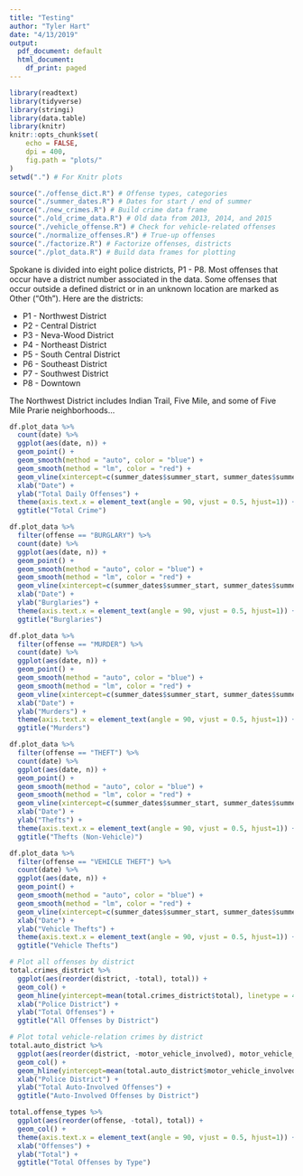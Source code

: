 ```yaml
---
title: "Testing"
author: "Tyler Hart"
date: "4/13/2019"
output:
  pdf_document: default
  html_document:
    df_print: paged
---
```


```r
library(readtext)
library(tidyverse)
library(stringi)
library(data.table)
library(knitr)
knitr::opts_chunk$set(
    echo = FALSE,
    dpi = 400,
    fig.path = "plots/"
)
setwd(".") # For Knitr plots

source("./offense_dict.R") # Offense types, categories
source("./summer_dates.R") # Dates for start / end of summer
source("./new_crimes.R") # Build crime data frame
source("./old_crime_data.R") # Old data from 2013, 2014, and 2015
source("./vehicle_offense.R") # Check for vehicle-related offenses
source("./normalize_offenses.R") # True-up offenses
source("./factorize.R") # Factorize offenses, districts
source("./plot_data.R") # Build data frames for plotting
```

Spokane is divided into eight police districts, P1 - P8. Most offenses that occur have a district number associated in the data. Some offenses that occur outside a defined district or in an unknown location are marked as Other ("Oth"). Here are the districts:

* P1 - Northwest District
* P2 - Central District
* P3 - Neva-Wood District
* P4 - Northeast District
* P5 - South Central District
* P6 - Southeast District
* P7 - Southwest District
* P8 - Downtown

The Northwest District includes Indian Trail, Five Mile, and some of Five Mile Prarie neighborhoods...

```r
df.plot_data %>%
  count(date) %>%
  ggplot(aes(date, n)) + 
  geom_point() +
  geom_smooth(method = "auto", color = "blue") +
  geom_smooth(method = "lm", color = "red") +
  geom_vline(xintercept=c(summer_dates$summer_start, summer_dates$summer_end), linetype=4) +
  xlab("Date") +
  ylab("Total Daily Offenses") +
  theme(axis.text.x = element_text(angle = 90, vjust = 0.5, hjust=1)) +
  ggtitle("Total Crime")

df.plot_data %>%
  filter(offense == "BURGLARY") %>%
  count(date) %>%
  ggplot(aes(date, n)) + 
  geom_point() +
  geom_smooth(method = "auto", color = "blue") +
  geom_smooth(method = "lm", color = "red") +
  geom_vline(xintercept=c(summer_dates$summer_start, summer_dates$summer_end), linetype=4) +
  xlab("Date") +
  ylab("Burglaries") +
  theme(axis.text.x = element_text(angle = 90, vjust = 0.5, hjust=1)) +
  ggtitle("Burglaries")

df.plot_data %>%
  filter(offense == "MURDER") %>%
  count(date) %>%
  ggplot(aes(date, n)) + 
  geom_point() +
  geom_smooth(method = "auto", color = "blue") +
  geom_smooth(method = "lm", color = "red") +
  geom_vline(xintercept=c(summer_dates$summer_start, summer_dates$summer_end), linetype=4) +
  xlab("Date") +
  ylab("Murders") +
  theme(axis.text.x = element_text(angle = 90, vjust = 0.5, hjust=1)) +
  ggtitle("Murders")

df.plot_data %>%
  filter(offense == "THEFT") %>%
  count(date) %>%
  ggplot(aes(date, n)) + 
  geom_point() +
  geom_smooth(method = "auto", color = "blue") +
  geom_smooth(method = "lm", color = "red") +
  geom_vline(xintercept=c(summer_dates$summer_start, summer_dates$summer_end), linetype=4) +
  xlab("Date") +
  ylab("Thefts") +
  theme(axis.text.x = element_text(angle = 90, vjust = 0.5, hjust=1)) +
  ggtitle("Thefts (Non-Vehicle)")

df.plot_data %>%
  filter(offense == "VEHICLE THEFT") %>%
  count(date) %>%
  ggplot(aes(date, n)) + 
  geom_point() +
  geom_smooth(method = "auto", color = "blue") +
  geom_smooth(method = "lm", color = "red") +
  geom_vline(xintercept=c(summer_dates$summer_start, summer_dates$summer_end), linetype=4) +
  xlab("Date") +
  ylab("Vehicle Thefts") +
  theme(axis.text.x = element_text(angle = 90, vjust = 0.5, hjust=1)) +
  ggtitle("Vehicle Thefts")
```

```r
# Plot all offenses by district
total.crimes_district %>% 
  ggplot(aes(reorder(district, -total), total)) + 
  geom_col() +
  geom_hline(yintercept=mean(total.crimes_district$total), linetype = 4) +
  xlab("Police District") +
  ylab("Total Offenses") +
  ggtitle("All Offenses by District")

# Plot total vehicle-relation crimes by district
total.auto_district %>% 
  ggplot(aes(reorder(district, -motor_vehicle_involved), motor_vehicle_involved)) + 
  geom_col() +
  geom_hline(yintercept=mean(total.auto_district$motor_vehicle_involved), linetype = 4) +
  xlab("Police District") +
  ylab("Total Auto-Involved Offenses") +
  ggtitle("Auto-Involved Offenses by District")
```

```r
total.offense_types %>%
  ggplot(aes(reorder(offense, -total), total)) +
  geom_col() + 
  theme(axis.text.x = element_text(angle = 90, vjust = 0.5, hjust=1)) +
  xlab("Offenses") +
  ylab("Total") +
  ggtitle("Total Offenses by Type")
```